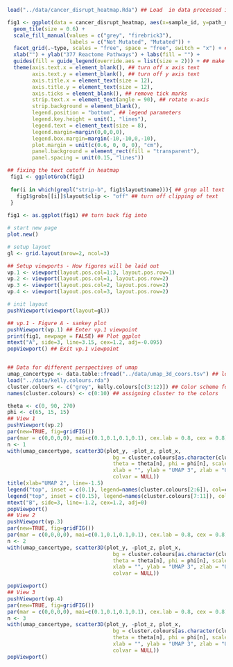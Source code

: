 ```r
load("../data/cancer_disrupt_heatmap.Rda") ## Load  in data processed in figure1.Rmd

fig1 <- ggplot(data = cancer_disrupt_heatmap, aes(x=sample_id, y=path_name, fill = membership)) + 
  geom_tile(size = 0.6) +
  scale_fill_manual(values = c("grey", "firebrick3"),
                    labels = c("Not Mutated", "Mutated")) +
  facet_grid(.~type, scales = "free", space = "free", switch = "x") + ## facet by cancer type; switch: move facet labels top to bottom
  xlab("") + ylab("377 Reactome Pathways") + labs(fill = "") +
  guides(fill = guide_legend(override.aes = list(size = 2))) + ## make fill legend shape smaller
  theme(axis.text.x = element_blank(), ## turn off x axis text
        axis.text.y = element_blank(), ## turn off y axis text
        axis.title.x = element_text(size = 12),
        axis.title.y = element_text(size = 12),
        axis.ticks = element_blank(), ## remove tick marks
        strip.text.x = element_text(angle = 90), ## rotate x-axis
        strip.background = element_blank(),
        legend.position = "bottom", ## legend parameters
        legend.key.height = unit(1, "lines"),
        legend.text = element_text(size = 8),
        legend.margin=margin(0,0,0,0),
        legend.box.margin=margin(-10,-10,0,-10),
        plot.margin = unit(c(0.6, 0, 0, 0), "cm"),
        panel.background = element_rect(fill = "transparent"),
        panel.spacing = unit(0.15, "lines")) 

## fixing the text cutoff in heatmap
 fig1 <- ggplotGrob(fig1)
 
 for(i in which(grepl("strip-b", fig1$layout$name))){ ## grep all text strips at the bottom of plot 
   fig1$grobs[[i]]$layout$clip <- "off" ## turn off clipping of text
 }
 
fig1 <- as.ggplot(fig1) ## turn back fig into 
```

```r
# start new page
plot.new()

# setup layout
gl <- grid.layout(nrow=2, ncol=3)

## Setup viewports - How figures will be laid out
vp.1 <- viewport(layout.pos.col=1:3, layout.pos.row=1)
vp.2 <- viewport(layout.pos.col=1, layout.pos.row=2) 
vp.3 <- viewport(layout.pos.col=2, layout.pos.row=2) 
vp.4 <- viewport(layout.pos.col=3, layout.pos.row=2) 

# init layout
pushViewport(viewport(layout=gl))

## vp.1 - Figure A - sankey plot
pushViewport(vp.1) ## Enter vp.1 viewpoint
print(fig1, newpage = FALSE) ## Plot ggplot
mtext("A", side=3, line=3.15, cex=1.2, adj=-0.095)
popViewport() ## Exit vp.1 viewpoint


## Data for different perspectives of umap
umap_cancertype <- data.table::fread("../data/umap_3d_coors.tsv") ## load data
load("../data/kelly.colours.rda")
cluster.colours <- c("grey", kelly.colours[c(3:12)]) ## Color scheme for cluster
names(cluster.colours) <- c(0:10) ## assigning cluster to the colors

theta <- c(0, 90, 270)
phi <- c(65, 15, 15)
## View 1
pushViewport(vp.2)
par(new=TRUE, fig=gridFIG())
par(mar = c(0,0,0,0), mai=c(0.1,0.1,0.1,0.1), cex.lab = 0.8, cex = 0.8) ## setting plot parameters
n <- 1
with(umap_cancertype, scatter3D(plot_y, -plot_z, plot_x, 
                                  bg = cluster.colours[as.character(clust_knn)], pch = 21, cex = 0.8, lwd = 0.2, # clust_knn is knn result
                                  theta = theta[n], phi = phi[n], scale = T,
                                  xlab = "", ylab = "UMAP 3", zlab = "UMAP 1",
                                  colvar = NULL))
title(xlab="UMAP 2", line=-1.5)
legend("top", inset = c(0.1), legend=names(cluster.colours[2:6]), col=cluster.colours[2:6], pch = 20, bty = "n", horiz = T, cex = 0.8)
legend("top", inset = c(0.15), legend=names(cluster.colours[7:11]), col=cluster.colours[7:11], pch = 20, bty = "n", horiz = T, cex = 0.8)
mtext("B", side=3, line=-1.2, cex=1.2, adj=0)
popViewport()
## View 2
pushViewport(vp.3)
par(new=TRUE, fig=gridFIG())
par(mar = c(0,0,0,0), mai=c(0.1,0.1,0.1,0.1), cex.lab = 0.8, cex = 0.8) ## setting plot parameters
n <- 2
with(umap_cancertype, scatter3D(plot_y, -plot_z, plot_x, 
                                  bg = cluster.colours[as.character(clust_knn)], pch = 21, cex = 0.8, lwd = 0.2, # clust_knn is knn result
                                  theta = theta[n], phi = phi[n], scale = T,
                                  xlab = "", ylab = "UMAP 3", zlab = "UMAP 1",
                                  colvar = NULL))

popViewport()
## View 3
pushViewport(vp.4)
par(new=TRUE, fig=gridFIG())
par(mar = c(0,0,0,0), mai=c(0.1,0.1,0.1,0.1), cex.lab = 0.8, cex = 0.8) ## setting plot parameters
n <- 3
with(umap_cancertype, scatter3D(plot_y, -plot_z, plot_x, 
                                  bg = cluster.colours[as.character(clust_knn)], pch = 21, cex = 0.8, lwd = 0.2, # clust_knn is knn result
                                  theta = theta[n], phi = phi[n], scale = T,
                                  xlab = "", ylab = "UMAP 3", zlab = "UMAP 1",
                                  colvar = NULL))
popViewport()




```

